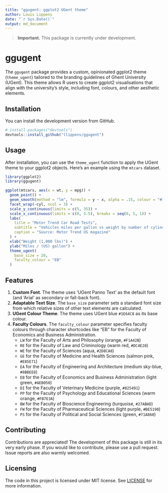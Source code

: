 ```yaml
---
title: "ggugent: ggplot2 UGent theme"
author: Louis Lippens
date: "`r Sys.Date()`"
output: md_document
---
```


> **Important.** This package is currently under development.

# ggugent

The `ggugent` package provides a custom, opinionated ggplot2 theme (`theme_ugent`) tailored to the branding guidelines of Ghent University (UGent). This theme allows R users to create ggplot2 visualisations that align with the university's style, including font, colours, and other aesthetic elements.

## Installation

You can install the development version from GitHub.

```r
# install.packages("devtools")
devtools::install_github("llippens/ggugent")
```

## Usage

After installation, you can use the `theme_ugent` function to apply the UGent theme to your ggplot2 objects. Here's an example using the `mtcars` dataset.

```r
library(ggplot2)
library(ggugent)

ggplot(mtcars, aes(x = wt, y = mpg)) +
  geom_point() +
  geom_smooth(method = "lm", formula = y ~ x, alpha = .15, colour = "#1E64C8") +
  facet_wrap(~cyl, ncol = 3) +
  scale_y_continuous(limits = c(5, 35)) +
  scale_x_continuous(limits = c(0, 5.5), breaks = seq(0, 5, 1)) +
  labs(
    title = "Motor Trend Car Road Tests",
    subtitle = "Vehicles miles per gallon vs weight by number of cylinders",
    caption = "Source: Motor Trend US magazine"
  ) +
  xlab("Weight (1,000 lbs)") +
  ylab("Miles / (US) gallon") +
  theme_ugent(
    base_size = 20,
    faculty_colour = "EB"
  )
```

## Features

1.  **Custom Font**. The theme uses 'UGent Panno Text' as the default font (and 'Arial' as secondary or fall-back font).
2.  **Adaptable Text Size**. The `base_size` parameter sets a standard font size from which relative sizes of other text elements are calculated.
3.  **UGent Colour Theme**. The theme uses UGent blue `#1E64C8` as its base colour.
4.  **Faculty Colours**. The `faculty_colour` parameter specifies faculty colours through character shortcodes like "EB" for the Faculty of Economics and Business Administration.
    - `LW` for the Faculty of Arts and Philosophy (orange, `#F1A42B`)
    - `RE` for the Faculty of Law and Criminology (warm red, `#DC4E28`)
    - `WE` for the Faculty of Sciences (aqua, `#2D8CA8`)
    - `GE` for the Faculty of Medicine and Health Sciences (salmon pink, `#E85E71`)
    - `EA` for the Faculty of Engineering and Architecture (medium sky-blue, `#8BBEE8`)
    - `EB` for the Faculty of Economics and Business Administration (light green, `#AEB050`)
    - `DI` for the Faculty of Veterinary Medicine (purple, `#825491`)
    - `PP` for the Faculty of Psychology and Educational Sciences (warm orange, `#FB7E3A`)
    - `BW` for the Faculty of Bioscience Engineering (turquoise, `#27ABAD`)
    - `FW` for the Faculty of Pharmaceutical Sciences (light purple, `#BE5190`)
    - `PS` for the Faculty of Political and Social Sciences (green, `#71A860`)

## Contributing

Contributions are appreciated! The development of this package is still in its very early phase. If you would like to contribute, please use a pull request. Issue reports are also warmly welcomed.

## Licensing

The code in this project is licensed under MIT license. See [LICENSE](LICENSE.md) for more information.

